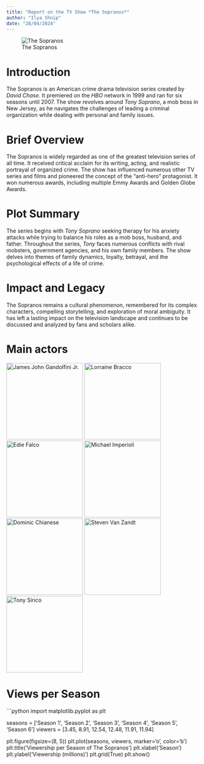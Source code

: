 ```yaml
---
title: "Report on the TV Show *The Sopranos*"
author: "Ilya Shnip"
date: "28/04/2024"
---
```


![The Sopranos](the-sopranos-25th-anniversary-ka.jpg.avif)

# **Introduction**

The Sopranos is an American crime drama television series created by *David Chase*. 
It premiered on the *HBO* network in 1999 and ran for six seasons until 2007.
The show revolves around *Tony Soprano*, a mob boss in New Jersey, as he navigates 
the challenges of leading a criminal organization while dealing with personal 
and family issues.

# **Brief Overview**

The Sopranos is widely regarded as one of the greatest television series of all time. 
It received critical acclaim for its writing, acting, and realistic portrayal of 
organized crime. The show has influenced numerous other TV series and films and 
pioneered the concept of the "anti-hero" protagonist. 
It won numerous awards, including multiple Emmy Awards and Golden Globe Awards.

# **Plot Summary**

The series begins with *Tony Soprano* seeking therapy for his anxiety attacks 
while trying to balance his roles as a mob boss, husband, and father. 
Throughout the series, *Tony* faces numerous conflicts with rival mobsters, 
government agencies, and his own family members. 
The show delves into themes of family dynamics, loyalty, betrayal, and the 
psychological effects of a life of crime.

# **Impact and Legacy**

The Sopranos remains a cultural phenomenon, remembered for its complex characters, 
compelling storytelling, and exploration of moral ambiguity. 
It has left a lasting impact on the television landscape and continues to be 
discussed and analyzed by fans and scholars alike.

# **Main actors**

::: {layout="[[1], [1,1,1], [1,1,1]]"}
<img src="James_Gandolfini_@_Toronto_International_Film_Festival_2011.jpg" alt="James John Gandolfini Jr." width="200"/>
<img src="440px-Edie_Falco_2010.jpg" alt="Lorraine Bracco" width="200"/>
<img src="lin-wang.png" alt="Edie Falco" width="200"/>
<img src="Chris_Moltisanti.jpg" alt="Michael Imperioli" width="200"/>
<img src="Dominic_Chianese_(cropped).jpg" alt="Dominic Chianese" width="200"/>
<img src="Smwknd-steven-van-zandt-3814.jpg" alt="Steven Van Zandt" width="200"/>
<img src="David_Chase_and_Tony_Sirico,_May_2000_(cropped).jpg" alt="Tony Sirico" width="200"/>
:::

# **Views per Season**

```python

import matplotlib.pyplot as plt

seasons = ['Season 1', 'Season 2', 'Season 3', 'Season 4', 'Season 5', 'Season 6']
viewers = [3.45, 8.91, 12.54, 12.48, 11.91, 11.94]

plt.figure(figsize=(8, 5))
plt.plot(seasons, viewers, marker='o', color='b')
plt.title('Viewership per Season of The Sopranos')
plt.xlabel('Season')
plt.ylabel('Viewership (millions)')
plt.grid(True)
plt.show()

